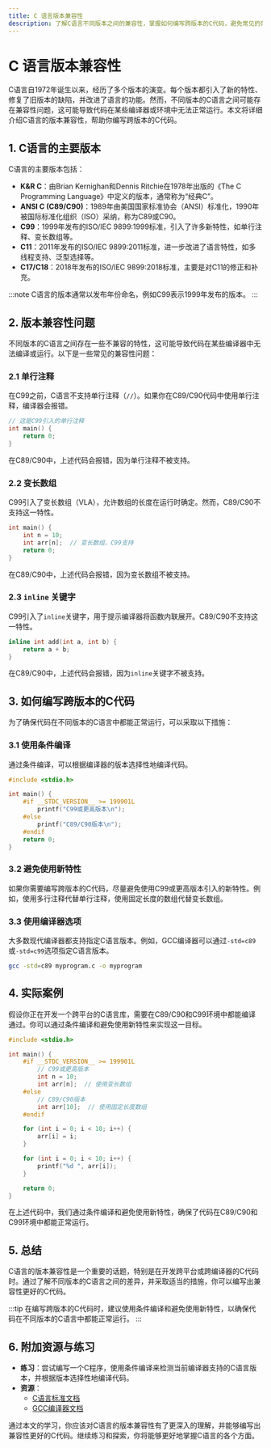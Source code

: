 ```yaml
---
title: C 语言版本兼容性
description: 了解C语言不同版本之间的兼容性，掌握如何编写跨版本的C代码，避免常见的兼容性问题。
---
```


# C 语言版本兼容性

C语言自1972年诞生以来，经历了多个版本的演变。每个版本都引入了新的特性、修复了旧版本的缺陷，并改进了语言的功能。然而，不同版本的C语言之间可能存在兼容性问题，这可能导致代码在某些编译器或环境中无法正常运行。本文将详细介绍C语言的版本兼容性，帮助你编写跨版本的C代码。

## 1. C语言的主要版本

C语言的主要版本包括：

- **K&R C**：由Brian Kernighan和Dennis Ritchie在1978年出版的《The C Programming Language》中定义的版本，通常称为“经典C”。
- **ANSI C (C89/C90)**：1989年由美国国家标准协会（ANSI）标准化，1990年被国际标准化组织（ISO）采纳，称为C89或C90。
- **C99**：1999年发布的ISO/IEC 9899:1999标准，引入了许多新特性，如单行注释、变长数组等。
- **C11**：2011年发布的ISO/IEC 9899:2011标准，进一步改进了语言特性，如多线程支持、泛型选择等。
- **C17/C18**：2018年发布的ISO/IEC 9899:2018标准，主要是对C11的修正和补充。

:::note
C语言的版本通常以发布年份命名，例如C99表示1999年发布的版本。
:::

## 2. 版本兼容性问题

不同版本的C语言之间存在一些不兼容的特性，这可能导致代码在某些编译器中无法编译或运行。以下是一些常见的兼容性问题：

### 2.1 单行注释

在C99之前，C语言不支持单行注释（`//`）。如果你在C89/C90代码中使用单行注释，编译器会报错。

```c
// 这是C99引入的单行注释
int main() {
    return 0;
}
```

在C89/C90中，上述代码会报错，因为单行注释不被支持。

### 2.2 变长数组

C99引入了变长数组（VLA），允许数组的长度在运行时确定。然而，C89/C90不支持这一特性。

```c
int main() {
    int n = 10;
    int arr[n];  // 变长数组，C99支持
    return 0;
}
```

在C89/C90中，上述代码会报错，因为变长数组不被支持。

### 2.3 `inline` 关键字

C99引入了`inline`关键字，用于提示编译器将函数内联展开。C89/C90不支持这一特性。

```c
inline int add(int a, int b) {
    return a + b;
}
```

在C89/C90中，上述代码会报错，因为`inline`关键字不被支持。

## 3. 如何编写跨版本的C代码

为了确保代码在不同版本的C语言中都能正常运行，可以采取以下措施：

### 3.1 使用条件编译

通过条件编译，可以根据编译器的版本选择性地编译代码。

```c
#include <stdio.h>

int main() {
    #if __STDC_VERSION__ >= 199901L
        printf("C99或更高版本\n");
    #else
        printf("C89/C90版本\n");
    #endif
    return 0;
}
```

### 3.2 避免使用新特性

如果你需要编写跨版本的C代码，尽量避免使用C99或更高版本引入的新特性。例如，使用多行注释代替单行注释，使用固定长度的数组代替变长数组。

### 3.3 使用编译器选项

大多数现代编译器都支持指定C语言版本。例如，GCC编译器可以通过`-std=c89`或`-std=c99`选项指定C语言版本。

```bash
gcc -std=c89 myprogram.c -o myprogram
```

## 4. 实际案例

假设你正在开发一个跨平台的C语言库，需要在C89/C90和C99环境中都能编译通过。你可以通过条件编译和避免使用新特性来实现这一目标。

```c
#include <stdio.h>

int main() {
    #if __STDC_VERSION__ >= 199901L
        // C99或更高版本
        int n = 10;
        int arr[n];  // 使用变长数组
    #else
        // C89/C90版本
        int arr[10];  // 使用固定长度数组
    #endif

    for (int i = 0; i < 10; i++) {
        arr[i] = i;
    }

    for (int i = 0; i < 10; i++) {
        printf("%d ", arr[i]);
    }

    return 0;
}
```

在上述代码中，我们通过条件编译和避免使用新特性，确保了代码在C89/C90和C99环境中都能正常运行。

## 5. 总结

C语言的版本兼容性是一个重要的话题，特别是在开发跨平台或跨编译器的C代码时。通过了解不同版本的C语言之间的差异，并采取适当的措施，你可以编写出兼容性更好的C代码。

:::tip
在编写跨版本的C代码时，建议使用条件编译和避免使用新特性，以确保代码在不同版本的C语言中都能正常运行。
:::

## 6. 附加资源与练习

- **练习**：尝试编写一个C程序，使用条件编译来检测当前编译器支持的C语言版本，并根据版本选择性地编译代码。
- **资源**：
  - [C语言标准文档](https://www.iso.org/standard/74528.html)
  - [GCC编译器文档](https://gcc.gnu.org/onlinedocs/)

通过本文的学习，你应该对C语言的版本兼容性有了更深入的理解，并能够编写出兼容性更好的C代码。继续练习和探索，你将能够更好地掌握C语言的各个方面。